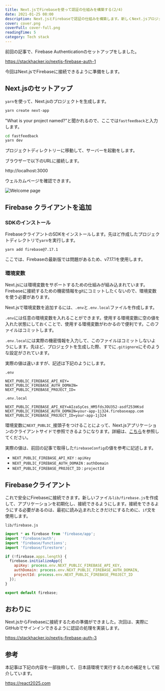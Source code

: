 ```yaml
---
title: Next.jsでFirebaseを使って認証の仕組みを構築する(2/4)
date: 2021-01-25 08:00
description: Next.jsとFirebaseで認証の仕組みを構築します。新しくNext.jsプロジェクトを作成して、セットアップします。
cover: cover.png
coverFull: cover-full.png
readingTime: 5
category: Tech stack
---
```

前回の記事で、Firebase Authenticationのセットアップをしました。

https://stackhacker.io/nextjs-firebase-auth-1

今回はNext.jsでFirebaseに接続できるように準備をします。

## Next.jsのセットアップ

`yarn`を使って、Next.jsのプロジェクトを生成します。

```bash
yarn create next-app
```

"What is your project named?"と聞かれるので、ここでは`fastfeedback`と入力します。

```bash
cd fastfeedback
yarn dev
```

プロジェクトディレクトリーに移動して、サーバーを起動をします。

ブラウザーで以下のURLに接続します。

http://localhost:3000

ウェルカムページを確認できます。

![Welcome page](welcome.png)

## Firebase クライアントを追加

### SDKのインストール

FirebaseクライアントのSDKをインストールします。先ほど作成したプロジェクトディレクトリで`yarn`を実行します。

```
yarn add firebase@7.17.1
```

ここでは、Firebaseの最新版では問題があるため、v7.17.1を使用します。

### 環境変数

Next.jsには環境変数をサポートするための仕組みが組み込まれています。Firebaseに接続するための機密情報をgitにコミットしたくないので、環境変数を使う必要があります。

Next.jsで環境変数を追加するには、`.env`と`.env.local`ファイルを作成します。

`.env`には任意の環境変数を入れることができます。使用する環境変数に空の値を入れた状態にしておくことで、使用する環境変数がわかるので便利です。このファイルはコミットします。

`.env.local`には実際の機密情報を入力して、このファイルはコミットしないようにします。先ほど、プロジェクトを生成した際、すでに`.gitignore`にそのような設定がされています。

実際の値は違いますが、記述は下記のようにします。

`.env`

```
NEXT_PUBLIC_FIREBASE_API_KEY=
NEXT_PUBLIC_FIREBASE_AUTH_DOMAIN=
NEXT_PUBLIC_FIREBASE_PROJECT_ID=
```

`.env.local`

```
NEXT_PUBLIC_FIREBASE_API_KEY=AIzaSyCes_HM5fdsJOU352-asdf253HKsd
NEXT_PUBLIC_FIREBASE_AUTH_DOMAIN=your-app-1j324.firebaseapp.com
NEXT_PUBLIC_FIREBASE_PROJECT_ID=your-app-1j324
```

環境変数に`NEXT_PUBLIC_`接頭子をつけることによって、Next.jsアプリケーションのクライアントサイドで参照できるようになります。詳細は、[こちら](https://nextjs.org/docs/basic-features/environment-variables#exposing-environment-variables-to-the-browser)を参照してください。

実際の値は、前回の記事で取得した`firebaseConfig`の値を参考に記述します。

- `NEXT_PUBLIC_FIREBASE_API_KEY` : `apiKey`
- `NEXT_PUBLIC_FIREBASE_AUTH_DOMAIN` : `authDomain`
- `NEXT_PUBLIC_FIREBASE_PROJECT_ID` : `projectId`

## Firebaseクライアント

これで安全にFirebaseに接続できます。新しいファイル`lib/firebase.js`を作成して、アプリケーションを初期化し、接続できるようにします。接続をできるようにする必要があるのは、最初に読み込まれたときだけにするために、`if`文を使用します。

`lib/firebase.js`

```js
import * as firebase from 'firebase/app';
import 'firebase/auth';
import 'firebase/functions';
import 'firebase/firestore';

if (!firebase.apps.length) {
  firebase.initializeApp({
    apiKey: process.env.NEXT_PUBLIC_FIREBASE_API_KEY,
    authDomain: process.env.NEXT_PUBLIC_FIREBASE_AUTH_DOMAIN,
    projectId: process.env.NEXT_PUBLIC_FIREBASE_PROJECT_ID
  });
}

export default firebase;
```

## おわりに

Next.jsからFirebaseに接続するための準備ができました。次回は、実際にGitHubでサインインできるように認証の処理を実装します。

https://stackhacker.io/nextjs-firebase-auth-3

## 参考

本記事は下記の内容を一部抜粋して、日本語環境で実行するための補足をして紹介しています。

https://react2025.com
